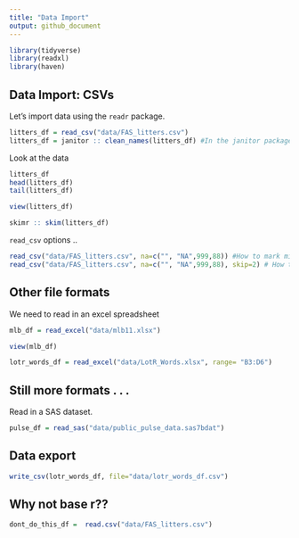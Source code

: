 ```yaml
---
title: "Data Import"
output: github_document
---
```



```r
library(tidyverse)
library(readxl)
library(haven)
```

## Data Import: CSVs

Let's import data using the `readr` package.
```r
litters_df = read_csv("data/FAS_litters.csv")
litters_df = janitor :: clean_names(litters_df) #In the janitor package, load the clean_names function
```
Look at the data
```r
litters_df
head(litters_df)
tail(litters_df)
```

```r
view(litters_df)
```

```r
skimr :: skim(litters_df)
```

`read_csv` options ..
```r
read_csv("data/FAS_litters.csv", na=c("", "NA",999,88)) #How to mark missing data
read_csv("data/FAS_litters.csv", na=c("", "NA",999,88), skip=2) # How to skip the first 2 rows

```
## Other file formats

We need to read in an excel spreadsheet

```r
mlb_df = read_excel("data/mlb11.xlsx")
```

```r
view(mlb_df)
```


```r
lotr_words_df = read_excel("data/LotR_Words.xlsx", range= "B3:D6")
```



## Still more formats . . . 
Read in a SAS dataset.

```r
pulse_df = read_sas("data/public_pulse_data.sas7bdat")
```

## Data export

```r
write_csv(lotr_words_df, file="data/lotr_words_df.csv")
```


## Why not base r??

```r
dont_do_this_df =  read.csv("data/FAS_litters.csv")
```







